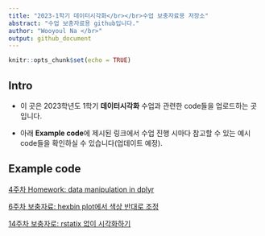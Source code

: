 ```yaml
---
title: "2023-1학기 데이터시각화</br></br>수업 보충자료용 저장소"
abstract: "수업 보충자료용 github입니다."
author: "Wooyoul Na </br>"
output: github_document
---
```


```r
knitr::opts_chunk$set(echo = TRUE)
```

## Intro  

 + 이 곳은 2023학년도 1학기 **데이터시각화** 수업과 관련한 code들을 업로드하는 곳입니다.  
 
 + 아래 **Example code**에 제시된 링크에서 수업 진행 시마다 참고할 수 있는 예시 code들을 확인하실 수 있습니다(업데이트 예정).  

## Example code   

[4주차 Homework: data manipulation in dplyr](https://github.com/Wooyoul/Lec_2023_1_datvis/blob/da216e6154949d3662cb47266e71463b9a512661/HW/w4_home.md)

[6주차 보충자료: hexbin plot에서 색상 반대로 조정](https://github.com/Wooyoul/Lec_2023_1_datvis/blob/cb8ad3d92c6fee27ac5de2ef533c7ef17ad89a74/HW/w6_addi.md)

[14주차 보충자로: rstatix 없이 시각화하기](https://github.com/Wooyoul/Lec_2023_1_datvis/blob/aa68e8ec4c4b089bb96d03fd4c244d35ed164357/HW/w14_addi.md)
